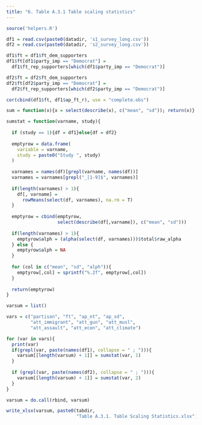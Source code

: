 ```yaml
---
title: "6. Table A.3.1 Table scaling statistics"
---
```


```r
source('helpers.R')

df1 = read.csv(paste0(datadir, 's1_survey_long.csv'))
df2 = read.csv(paste0(datadir, 's2_survey_long.csv'))

df1$ft = df1$ft_dem_supporters
df1$ft[df1$party_imp == "Democrat"] = 
  df1$ft_rep_supporters[which(df1$party_imp == "Democrat")]

df2$ft = df2$ft_dem_supporters
df2$ft[df2$party_imp == "Democrat"] = 
  df2$ft_rep_supporters[which(df2$party_imp == "Democrat")]

cor(cbind(df1$ft, df1$ap_ft_r), use = "complete.obs")

sum = function(x){x = select(describe(x), c("mean", "sd")); return(x)}
```

```r
sumstat = function(varname, study){
  
  if (study == 1){df = df1}else{df = df2}
  
  emptyrow = data.frame(
    variable = varname,
    study = paste0("Study ", study)
  )
  
  varnames = names(df)[grepl(varname, names(df))]
  varnames = varnames[grepl("_[1-9]$", varnames)]
  
  if(length(varnames) > 1){
    df[, varname] = 
      rowMeans(select(df, varnames), na.rm = T)
  }
  
  emptyrow = cbind(emptyrow,
                   select(describe(df[,varname]), c("mean", "sd")))
  
  if(length(varnames) > 1){
    emptyrow$alph = (alpha(select(df, varnames)))$total$raw_alpha
  } else {
    emptyrow$alph = NA
  }
  
  for (col in c("mean", "sd", "alph")){
    emptyrow[,col] = sprintf("%.2f", emptyrow[,col])
  }
  
  return(emptyrow)
}
```

```r
varsum = list()

vars = c("partisan", "ft", "ap_nt", "ap_sd",
         "att_immigrant", "att_gun", "att_musl",
         "att_assault", "att_econ", "att_climate")

for (var in vars){
  print(var)
  if(grepl(var, paste(names(df1), collapse = " ; "))){
    varsum[[length(varsum) + 1]] = sumstat(var, 1)
  }
  
  if (grepl(var, paste(names(df2), collapse = " ; "))){
    varsum[[length(varsum) + 1]] = sumstat(var, 2)
  }
}

varsum = do.call(rbind, varsum)

write_xlsx(varsum, paste0(tabdir, 
                          "Table A.3.1. Table Scaling Statistics.xlsx"))
```


